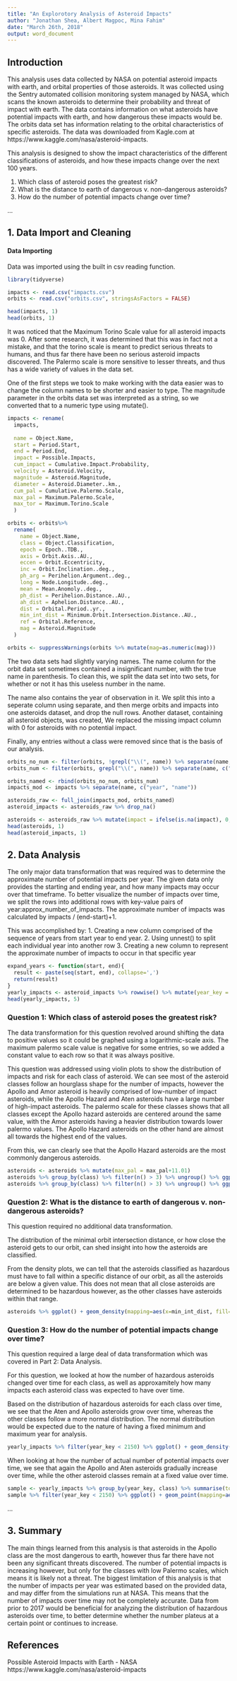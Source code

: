 ```yaml
---
title: "An Explorotory Analysis of Asteroid Impacts"
author: "Jonathan Shea, Albert Magpoc, Mina Fahim"
date: "March 26th, 2018"
output: word_document
---
```



## Introduction

This analysis uses data collected by NASA on potential asteroid impacts with earth, and orbital properties of those asteroids. It was collected using the Sentry automated collision monitoring system managed by NASA, which scans the known asteroids to determine their probability and threat of impact with earth. The data contains information on what asteroids have potential impacts with earth, and how dangerous these impacts would be. The orbits data set has information relating to the orbital characteristics of specific asteroids. The data was downloaded from Kagle.com at https://www.kaggle.com/nasa/asteroid-impacts.


This analysis is designed to show the impact characteristics of the different classifications of asteroids, and how these impacts change over the next 100 years.

1.  Which class of asteroid poses the greatest risk?
2.  What is the distance to earth of dangerous v. non-dangerous asteroids?
3.  How do the number of potential impacts change over time?

...



## 1. Data Import and Cleaning

#### Data Importing
Data was imported using the built in csv reading function.

```r
library(tidyverse)

impacts <- read.csv("impacts.csv")
orbits <- read.csv("orbits.csv", stringsAsFactors = FALSE)

head(impacts, 1)
head(orbits, 1)
```

It was noticed that the Maximum Torino Scale value for all asteroid impacts was 0. After some research, it was determined that this was in fact not a mistake, and that the torino scale is meant to predict serious threats to humans, and thus far there have been no serious asteroid impacts discovered. The Palermo scale is more sensitive to lesser threats, and thus has a wide variety of values in the data set. 

One of the first steps we took to make working with the data easier was to change the column names to be shorter and easier to type.
The magnitude parameter in the orbits data set was interpreted as a string, so we converted that to a numeric type using mutate().

```r

impacts <- rename(
  impacts,
  
  name = Object.Name,
  start = Period.Start,
  end = Period.End,
  impact = Possible.Impacts,
  cum_impact = Cumulative.Impact.Probability,
  velocity = Asteroid.Velocity,
  magnitude = Asteroid.Magnitude,
  diameter = Asteroid.Diameter..km.,
  cum_pal = Cumulative.Palermo.Scale,
  max_pal = Maximum.Palermo.Scale,
  max_tor = Maximum.Torino.Scale
  )

```

```r

orbits <- orbits%>%
  rename(
    name = Object.Name,
    class = Object.Classification,
    epoch = Epoch..TDB.,
    axis = Orbit.Axis..AU.,
    eccen = Orbit.Eccentricity,
    inc = Orbit.Inclination..deg.,
    ph_arg = Perihelion.Argument..deg.,
    long = Node.Longitude..deg.,
    mean = Mean.Anomoly..deg.,
    ph_dist = Perihelion.Distance..AU.,
    ah_dist = Aphelion.Distance..AU.,
    dist = Orbital.Period..yr.,
    min_int_dist = Minimum.Orbit.Intersection.Distance..AU.,
    ref = Orbital.Reference,
    mag = Asteroid.Magnitude
  )

orbits <- suppressWarnings(orbits %>% mutate(mag=as.numeric(mag)))
```

The two data sets had slightly varying names. The name column for the orbit data set sometimes contained a insignificant number, with the true name in parenthesis. To clean this, we split the data set into two sets, for whether or not it has this useless number in the name.

The name also contains the year of observation in it. We split this into a seperate column using separate, and then merge orbits and impacts into one asteroids dataset, and drop the null rows. Another dataset, containing all asteroid objects, was created, We replaced the missing impact column with 0 for asteroids with no potential impact.

Finally, any entries without a class were removed since that is the basis of our analysis.

```r
orbits_no_num <- filter(orbits, !grepl("\\(", name)) %>% separate(name, c("year", "name"))
orbits_num <- filter(orbits, grepl("\\(", name)) %>% separate(name, c("number", "name"), "\\(") %>% mutate(name = gsub("\\)", "", name)) %>% select(name:mag) %>% separate(name, c("year", "name"))

orbits_named <- rbind(orbits_no_num, orbits_num)
impacts_mod <- impacts %>% separate(name, c("year", "name"))

asteroids_raw <- full_join(impacts_mod, orbits_named)
asteroid_impacts <- asteroids_raw %>% drop_na()

asteroids <- asteroids_raw %>% mutate(impact = ifelse(is.na(impact), 0, impact)) %>% filter(!is.na(class))
head(asteroids, 1)
head(asteroid_impacts, 1)
```

## 2. Data Analysis 

The only major data transformation that was required was to determine the approximate number of potential impacts per year. The given data only provides the starting and ending year, and how many impacts may occur over that timeframe. To better visualize the number of impacts over time, we split the rows into additional rows with key-value pairs of year:approx_number_of_impacts. The approximate number of impacts was calculated by impacts / (end-start)+1.

This was accomplished by:
1. Creating a new column comprised of the sequence of years from start year to end year.
2. Using unnest() to split each individual year into another row
3. Creating a new column to represent the approximate number of impacts to occur in that specific year

```r
expand_years <- function(start, end){
  result <- paste(seq(start, end), collapse=',')
  return(result)
}
yearly_impacts <- asteroid_impacts %>% rowwise() %>% mutate(year_key = expand_years(start, end)) %>% mutate(year_key = strsplit(year_key, ",")) %>% unnest(year_key) %>% mutate(impacts_per_year = impact / ((end-start)+1)) %>% mutate(year_key = as.numeric(year_key))
head(yearly_impacts, 5)
```

### Question 1: Which class of asteroid poses the greatest risk?

The data transformation for this question revolved around shifting the data to positive values so it could be graphed using a logarithmic-scale axis. The maximum palermo scale value is negative for some entries, so we added a constant value to each row so that it was always positive.

This question was addressed using violin plots to show the distribution of impacts and risk for each class of asteroid. We can see most of the asteroid classes follow an hourglass shape for the number of impacts, however the Apollo and Amor asteroid is heavily comprised of low-number of impact asteroids, while the Apollo Hazard and Aten asteroids have a large number of high-impact asteroids.
The palermo scale for these classes shows that all classes except the Apollo hazard asteroids are centered around the same value, with the Amor asteroids having a heavier distribution towards lower palermo values. The Apollo Hazard asteroids on the other hand are almost all towards the highest end of the values.

From this, we can clearly see that the Apollo Hazard asteroids are the most commonly dangerous asteroids.

```r
asteroids <- asteroids %>% mutate(max_pal = max_pal+11.01)
asteroids %>% group_by(class) %>% filter(n() > 3) %>% ungroup() %>% ggplot() + geom_violin(mapping=aes(x=class, y=impact, fill=class)) + scale_y_log10() + theme(axis.text.x = element_text(angle = 45, hjust = 1)) + labs(title="Distribution of Number of Impacts", x="Asteroid Class", y="Potential Impacts")
asteroids %>% group_by(class) %>% filter(n() > 3) %>% ungroup() %>% ggplot() + geom_violin(mapping=aes(x=class, y=max_pal, fill=class)) + scale_y_log10() + theme(axis.text.x = element_text(angle = 45, hjust = 1)) + labs(title="Distribution of Impact Threat", x="Asteroid Class", y="Impact Threat")
```


### Question 2: What is the distance to earth of dangerous v. non-dangerous asteroids?

This question required no additional data transformation.

The distribution of the minimal orbit intersection distance, or how close the asteroid gets to our orbit, can shed insight into how the asteroids are classified.

From the density plots, we can tell that the asteroids classified as hazardous must have to fall within a specific distance of our orbit, as all the asteroids are below a given value.
This does not mean that all close asteroids are determined to be hazardous however, as the other classes have asteroids within that range.

```r
asteroids %>% ggplot() + geom_density(mapping=aes(x=min_int_dist, fill=class), alpha=1) + facet_wrap(~class) + labs(title="Distribution of Distance to Earth for Asteroid Classes", x="Minimum Distance to Earths Orbit", y="Density")
```


### Question 3: How do the number of potential impacts change over time?

This question required a large deal of data transformation which was covered in Part 2: Data Analysis.

For this question, we looked at how the number of hazardous asteroids changed over time for each class, as well as approxamitely how many impacts each asteroid class was expected to have over time.

Based on the distribution of hazardous asteroids for each class over time, we see that the Aten and Apollo asteroids grow over time, whereas the other classes follow a more normal distribution. The normal distribution would be expected due to the nature of having a fixed minimum and maximum year for analysis.

```r
yearly_impacts %>% filter(year_key < 2150) %>% ggplot() + geom_density(mapping=aes(x=year_key, fill=class), alpha=0.8) + facet_wrap(~class) + labs(title="Number of Hazardous Asteroids over Time", x="Time (years)", y="Density")
```

When looking at how the number of actual number of potential impacts over time, we see that again the Apollo and Aten asteroids gradually increase over time, while the other asteroid classes remain at a fixed value over time.

```r
sample <- yearly_impacts %>% group_by(year_key, class) %>% summarise(total_impacts = sum(impacts_per_year))
sample %>% filter(year_key < 2150) %>% ggplot() + geom_point(mapping=aes(x=year_key, y=total_impacts, color=class)) + facet_wrap(~class) + labs(title="Number of Potential Asteroid Impacts over Time", x="Time (years)", y="Potential Impacts")
```

...


## 3. Summary

The main things learned from this analysis is that asteroids in the Apollo class are the most dangerous to earth, however thus far there have not been any significant threats discovered. The number of potential impacts is increasing however, but only for the classes with low Palermo scales, which means it is likely not a threat.
The biggest limitation of this analysis is that the number of impacts per year was estimated based on the provided data, and may differ from the simulations run at NASA. This means that the number of impacts over time may not be completely accurate.
Data from prior to 2017 would be beneficial for analyzing the distribution of hazardous asteroids over time, to better determine whether the number plateus at a certain point or continues to increase.

## References

Possible Asteroid Impacts with Earth - NASA
https://www.kaggle.com/nasa/asteroid-impacts


